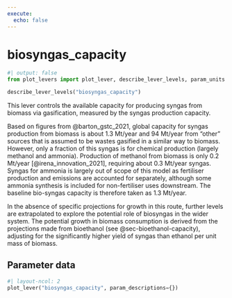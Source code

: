 ```yaml
---
execute:
  echo: false
---
```


# biosyngas_capacity

```python
#| output: false
from plot_levers import plot_lever, describe_lever_levels, param_units
```

```python
describe_lever_levels("biosyngas_capacity")
```

This lever controls the available capacity for producing syngas from biomass via gasification, measured by the syngas production capacity.

Based on figures from @barton_gstc_2021, global capacity for syngas production from biomass is about 1.3 Mt/year and 94 Mt/year from "other" sources that is assumed to be wastes gasified in a similar way to biomass. However, only a fraction of this syngas is for chemical production (largely methanol and ammonia). Production of methanol from biomass is only 0.2 Mt/year [@irena_innovation_2021], requiring about 0.3 Mt/year syngas. Syngas for ammonia is largely out of scope of this model as fertiliser production and emissions are accounted for separately, although some ammonia synthesis is included for non-fertiliser uses downstream.  The baseline bio-syngas capacity is therefore taken as 1.3 Mt/year.

In the absence of specific projections for growth in this route, further levels are extrapolated to explore the potential role of biosyngas in the wider system. The potential growth in biomass consumption is derived from the projections made from bioethanol (see @sec-bioethanol-capacity), adjusting for the significantly higher yield of syngas than ethanol per unit mass of biomass.

## Parameter data

```python
#| layout-ncol: 2
plot_lever("biosyngas_capacity", param_descriptions={})
```
